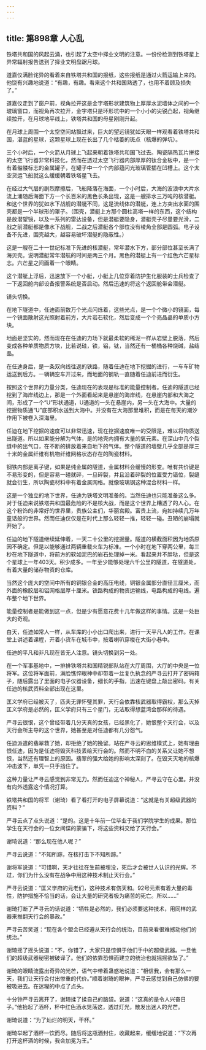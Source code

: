 ```yaml
---
---
---
```

title: 第898章 人心乱
---



铁塔共和国的风起云涌，也引起了太空中择业文明的注意。一份份检测到铁塔星上异常辐射报告送到了择业文明盘踞月球。

道嘉仪满脸诧异的看着来自铁塔共和国的报纸，这些报纸是通过火箭运输上来的。他饶有兴趣地说道：“有趣，有趣。看来这个共和国熟透了，也用不着顾及损失了。”

道嘉仪走到了窗户前，视角拉开这是金字塔形状建筑物上厚厚水泥墙体之间的一个玻璃窗口，而视角再次拉开，金字塔只是环形坑中的一个小小的尖锐凸起，视角继续拉开，在月球地平线上，铁塔共和国的母星刚刚升起。

在月球上周围一个太空空间站飘过来，巨大的望远镜犹如天眼一样观看着铁塔共和国，湛蓝的星球，这颗星球上现在长出了几个枯萎的斑点（核爆的弹坑）。

三个小时后，一个火箭从月球上飞起来朝着铁塔共和国飞过去。陶瓷隔热瓦片拼接的太空飞行器非常科技化，然而在透过太空飞行器内部厚厚的钛合金板中，是一个有着骷髅标志的金属罐子，在罐子中一个个内部蕴闪光玻璃管插在凹槽上。这个太空货运飞船就这么缓缓朝着铁塔星飞去。

在经过大气层的剧烈摩擦后，飞船降落在海面，一个小时后，大海的波浪中大片水流上涌随后海面下方一个长百米的黑色长条出现，这是一艘排水三万吨的核潜艇。和这个世界的犹如水下战舰的潜艇不同，这是流线体的潜艇，连上方突出水面的围壳都是一个半球形的罩子。（围壳，潜艇上方那个圆柱高塔一样的东西，这个结构是放潜望镜，以及一系列的雷达设备，但是潜艇要隐身，潜艇壳子尽量要光滑，二战之前潜艇都是像水下战舰，二战之后潜艇各个部位没有棱角全部是圆弧。电子设备不先进，围壳越大，越容易破坏潜艇的隐蔽性。）

这是一艘在二十一世纪标准下先进的核潜艇，常年潜水下方，部分部位甚至长满了海贝壳。说明潜艇常年潜航的时间是两三个月。黑色的潜艇上有一个红色六芒星标志。六芒星之间画着一个眼睛。

这个潜艇上浮后，迅速放下一个小艇，小艇上几位穿着防护生化服装的士兵检查了一下返回舱内部设备报警系统是否启动。然后迅速的将这个返回舱带会潜艇。

镜头切换。

在地下隧道中，任迪面前数万个光点闪烁着，这些光点，是一个个微小的镜面，每一个镜面散射这光照射着前方，大片岩石软化，然后变成一个个亮晶晶的单质小方块。

地面是坚实的，然而现在在任迪的力场下就最柔软的稀泥一样从岩壁上脱落，然后变成各种单质物质方块，比若说硅，铁，铝，钛，当然还有一桶桶各种烧碱，盐结晶。

在任迪身后，是一条双向线往返的铁路，随着任迪在地下挖掘的进行，一车车矿物运送到后方。一辆辆空车开过来，而地面的钢轨一直随着任迪前进而衍生。

按照这个世界的力量分类，任迪现在的表现是标准的能量控制者。任迪的隧道已经挖到了海岸线边上，那是一个外面看起来是悬崖的海岸线，在悬崖内部和大海之间，形成了一个“U”形状通道，U通道的一头在悬崖内，另一头在大海中。大量的挖掘物质通“U”底部积水送到大海中。并没有在大海那里堆积，而是在每天的潮汐作用下被卷入深海里。

任迪在地下挖掘的速度可以非常迅速，现在挖掘速度唯一的受限是，难以将物质送出隧道。所以如果能分解为气体，是的地壳内拥有大量的氧元素。在深山中几个裂缝中的出气口，在不断的排放着来自地下的气体。整个隧道的墙壁几乎全部是厚三十米的金属纤维有机物纤维网格状态存在的陶瓷材料。

钢铁内部是离子键，如果是纯金属的隧道，金属材料会缓慢的形变。唯有共价键是不易形变的，但是容易一碰就碎，一旦碎裂，并且沿着碎裂的位置受力错位，裂缝就会衍生，所以陶瓷材料中有着金属网格。就像玻璃钢这种混合材料一样。

这是一个独立的地下世界，任迪为铁塔文明准备的。当然任迪也只能准备这么多。对于任迪来说铁塔共和国最危险的不是核大战，而是这个世界上糟透了的人心。在这个粉饰的非常好的世界里，贵族公主们，华丽宫殿。富贵上流，宛如持续几万年童话般的世界。然而任迪仅仅是在时代上那么轻轻一推，轻轻一碰。丑陋的崩塌就开始了。

任迪的地下隧道继续延伸着，一天二十公里的挖掘量。隧道的横截面积因为地质原因不确定。但是以能够通过两辆重载火车为标准。一个小时在地下穿两公里，每三秒在地下隧道中，将前方的软如泥巴的岩石处理掉一米。看起来并不胖哒，但是这个星球上一年403天。积少成多。一年至少能够处理六千公里的隧道，在隧道处，有着大量的储存物资的仓库。

当然这个庞大的空间中所有的铜银合金的高压电线，铜银金属部分直径三厘米，而外面的橡胶层和铝网格层厚十厘米。铁路构成的物资运输线，电路构成的电线。遍布整个地下世界。

能量控制者是能做到这一点，但是少有愿意花费十几年做这样的事情。这是一处巨大的奇观。

白天，任迪如常人一样，从车库的小小出口爬出来，进行一天平凡人的工作。在课堂上讲述着课程，开着小货车在城市中，按着喇叭穿梭在大街小巷中。

任迪的平凡和非凡现在皆无人注意。镜头切换到另一处。

在一个军事基地中，一排排铁塔共和国精锐部队站在大厅周围，大厅的中央是一位将军。这位将军面前，满脸憔悴眼神中却带着一丝复仇执念的严寻云打开了密码箱子，随后露出了里面的电子仪器设备，细长的手指，迅速在键盘上敲出密码。有关任迪的核武资料全部出现在这里。

匡义学府已经被灭了，匹夫无罪怀璧其罪，天行会依靠核武器取得霸权，那么灭掉匡义学府是必然的，匡义学府只有三个星门，无法取得想蓝湾会那样的待遇。

严寻云很恨，这个曾经带着几分天真的女孩，已经黑化了，她恨整个天行会，以及天行会所主导的这个世界，她甚至是对任迪都有几分怨气。

任迪派遣的翡翠救了她，却拒绝了她的挽留。站在严寻云的思维模式上，她有理由恨任迪，因为是任迪将毁灭科技丢给天行会的。然而不明不白的关系又让她不想恨，当然还有理智上的原因。翡翠的强大给她的影响太深刻了。在毁天灭地的核爆冲击波下，单凭一只手挡住了。

这种力量让严寻云感觉到非常无力。然而任迪这个神秘人，严寻云守在心里。并没有向外透露这个情况打算。

铁塔共和国的将军（谢琦）看了看打开的电子屏幕说道：“这就是有关超级武器的资料？”

严寻云点了点头说道：“是的。这是十年前一位毕业于我们学院学生的成果。那位学生在天行会的一位女间谍的蒙骗下，将这些资料交给了天行会。”

谢琦说道：“那么现在他人呢？”

严寻云说道：“不知所踪，在核打击下不知所踪。”

谢将军说道：“可惜啊，天才往往在生前被埋没，死后才会被世人认识的光辉。不过，你们为什么没有在战争中用这种技术制止天行会。”

严寻云说道：“匡义学府的元老们，这种技术有伤天和。92号元素有着大量的毒性，防护措施不恰当的话，会让大量的研究者极为痛苦的死亡。所以……”

谢琦打断了严寻云的话说道：“牺牲是必然的，我们必须要这种技术，用同样的武器来推翻天行会的暴政。”

严寻云苦笑道：“现在各个盟会已经遵从天行会的统治，目前来看很难撼动他们的统治。”

谢琦摇了摇头说道：“不，你错了，大家只是惊惧于他们手中的超级武器。一旦他们的超级武器秘密被破译了。他们的依靠恐惧而建立的统治也就摇摇欲坠了。”

谢琦的眼睛流露出奇异的光芒，语气中带着蛊惑地说道：“相信我，会有那么一天，我们让天行会付出惨重的代价。”顺着谢琦的眼神，严寻云感觉到自己仿佛的要被吸进去。在迷糊的中点了点头。

十分钟严寻云离开了，谢琦揉了揉自己的脑袋。说道：“这真的是令人兴奋日子。”他抬起了酒杯，杯中红色酒水晃荡这，透过灯光，散发出迷人的光芒。

谢琦说道：“为了灿烂的明天，干杯。”

谢琦举起了酒杯一饮而尽。随后将这瓶酒封住，收藏起来，缓缓地说道：“下次再打开这杯酒的时候，我会加冕为王。”